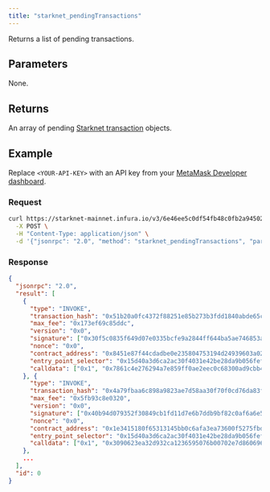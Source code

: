 ```yaml
---
title: "starknet_pendingTransactions"
---
```



Returns a list of pending transactions.

## Parameters

None.

## Returns

An array of pending
[Starknet transaction](https://docs.starknet.io/documentation/architecture_and_concepts/Network_Architecture/transactions/)
objects.

## Example

Replace `<YOUR-API-KEY>` with an API key from your [MetaMask Developer dashboard](https://infura.io/dashboard).

### Request

<Tabs>
<TabItem value="curl">

```bash
curl https://starknet-mainnet.infura.io/v3/6e46ee5c0df54fb48c0fb2a94502c42a \
  -X POST \
  -H "Content-Type: application/json" \
  -d '{"jsonrpc": "2.0", "method": "starknet_pendingTransactions", "params": [], "id": 0}'
```

</TabItem>
</Tabs>

### Response

<Tabs>
<TabItem value="JSON">

```json
{
  "jsonrpc": "2.0",
  "result": [
    {
      "type": "INVOKE",
      "transaction_hash": "0x51b20a0fc4372f88251e85b273b3fdd1840abde65cd65861691abd8eae8ae24",
      "max_fee": "0x173ef69c85ddc",
      "version": "0x0",
      "signature": ["0x30f5c0835f649d07e0335bcfe9a2844ff644ba5ae746853ac607b304f4ef551", "0x87428cbd6d283c49652003effa075d1479f6ca24e7e6dae5da5e16a587875"],
      "nonce": "0x0",
      "contract_address": "0x8451e87f44cdadbe0e235804753194d24939603a025324ca380e73806e39a6",
      "entry_point_selector": "0x15d40a3d6ca2ac30f4031e42be28da9b056fef9bb7357ac5e85627ee876e5ad",
      "calldata": ["0x1", "0x7861c4e276294a7e859ff0ae2eec0c68300ad9cbb43219db907da9bad786488", "0x2f0b3c5710379609eb5495f1ecd348cb28167711b73609fe565a72734550354", "0x0", "0x3", "0x3", "0x697066733a2f2f516d543577517453516e4a4173423550377a76436e787574", "0x6d70424b515a756a624e666444734b664c515a363933", "0x0", "0x5"]
    }, {
      "type": "INVOKE",
      "transaction_hash": "0x4a79fbaa6c898a9823ae7d58aa30f70f0cd76da83fcc796b0e8f686d714837a",
      "max_fee": "0x5fb93c8e0320",
      "version": "0x0",
      "signature": ["0x40b94d079352f30849cb1fd11d7e6b7ddb9bf82c0af6a6e59821a1c72607592", "0x7d25b96e4e2664ae0a9aaecf523242a5769773b4a1d2753db97711782fea1c9"],
      "nonce": "0x0",
      "contract_address": "0x1e3415180f65313145bb0c6afa3ea73600f5275fbd22c526bbff5de7f9532ee",
      "entry_point_selector": "0x15d40a3d6ca2ac30f4031e42be28da9b056fef9bb7357ac5e85627ee876e5ad",
      "calldata": ["0x1", "0x3090623ea32d932ca1236595076b00702e7d860696faf300ca9eb13bfe0a78c", "0x2d4c8ea4c8fb9f571d1f6f9b7692fff8e5ceaf73b1df98e7da8c1109b39ae9a", "0x0", "0x2", "0x2", "0x2a92f0f860bf7c63fb9ef42cff4137006b309e0e6e1484e42d0b5511959414d", "0x1", "0x3"]
    },
    ...
  ],
  "id": 0
}
```

</TabItem>
</Tabs>
